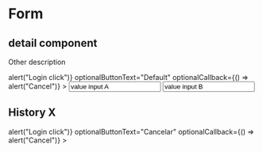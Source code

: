 

<Meta title="Atoms/Form" component={Form} />

# Form

## detail component

Other description

<Preview>
  <Story name="standard" parameters={{ decorators: [withKnobs, withA11y] }}>
    <Form
    titleText="Titulo"
    subtitleText="Subtitulo"
    submitText="Primary"
    alertText="Validation submit mesesage"
    alertAppearance="danger"
    linkText="Primary text link"
    linkHref="http://www.tiendanube.com"
    submitText="Primary"
    submitCallback={() => alert("Login click")}
    optionalButtonText="Default"
    optionalCallback={() => alert("Cancel")} >
    <Input
      label="label input A"
      value="value input A"
      placeholder="placeholder A"
      name="name A"
    />
    <Input
      label="label input B"
      value="value input B"
      placeholder="placeholder B"
      name="name B"
    />
    </Form>
  </Story>
</Preview>

## History X

<Preview withToolbar>
  <Story name="clases">
  <Form
    alertText="Alert de validación"
    submitText="Login"
    submitCallback={() => alert("Login click")}
    optionalButtonText="Cancelar"
    optionalCallback={() => alert("Cancel")}
  >
  </Form>
  </Story>
</Preview>

<Props of={Form} />
  